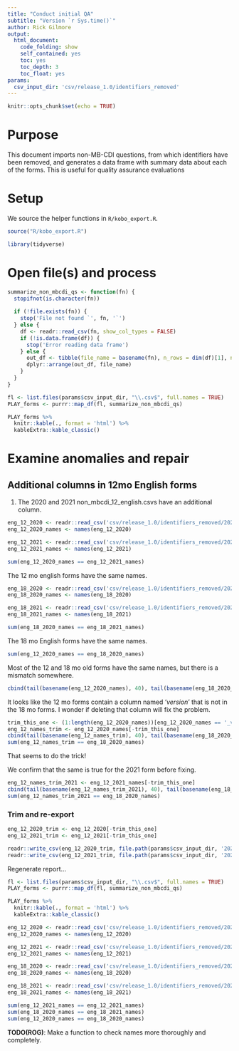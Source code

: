 ```yaml
---
title: "Conduct initial QA"
subtitle: "Version `r Sys.time()`"
author: Rick Gilmore
output: 
  html_document:
    code_folding: show
    self_contained: yes
    toc: yes
    toc_depth: 3
    toc_float: yes
params:
  csv_input_dir: 'csv/release_1.0/identifiers_removed'
---
```


```r
knitr::opts_chunk$set(echo = TRUE)
```

# Purpose

This document imports non-MB-CDI questions, from which identifiers have been removed, and generates a data frame with summary data about each of the forms. This is useful for quality assurance evaluations

# Setup

We source the helper functions in `R/kobo_export.R`.

```r
source("R/kobo_export.R")

library(tidyverse)
```

# Open file(s) and process

```r
summarize_non_mbcdi_qs <- function(fn) {
  stopifnot(is.character(fn))
  
  if (!file.exists(fn)) {
    stop('File not found `', fn, '`')
  } else {
    df <- readr::read_csv(fn, show_col_types = FALSE)
    if (!is.data.frame(df)) {
      stop('Error reading data frame')
    } else {
      out_df <- tibble(file_name = basename(fn), n_rows = dim(df)[1], n_vars = dim(df)[2])
      dplyr::arrange(out_df, file_name)
    }
  }
}
```

```r
fl <- list.files(params$csv_input_dir, "\\.csv$", full.names = TRUE)
PLAY_forms <- purrr::map_df(fl, summarize_non_mbcdi_qs)

PLAY_forms %>%
  knitr::kable(., format = 'html') %>%
  kableExtra::kable_classic()
```

# Examine anomalies and repair

## Additional columns in 12mo English forms

1. The 2020 and 2021 non_mbcdi_12_english.csvs have an additional column.

```r
eng_12_2020 <- readr::read_csv('csv/release_1.0/identifiers_removed/2020_non_mbcdi_12_english.csv', show_col_types = FALSE)
eng_12_2020_names <- names(eng_12_2020)

eng_12_2021 <- readr::read_csv('csv/release_1.0/identifiers_removed/2021_non_mbcdi_12_english.csv', show_col_types = FALSE)
eng_12_2021_names <- names(eng_12_2021)

sum(eng_12_2020_names == eng_12_2021_names)
```

The 12 mo english forms have the same names.

```r
eng_18_2020 <- readr::read_csv('csv/release_1.0/identifiers_removed/2020_non_mbcdi_18_english.csv', show_col_types = FALSE)
eng_18_2020_names <- names(eng_18_2020)

eng_18_2021 <- readr::read_csv('csv/release_1.0/identifiers_removed/2021_non_mbcdi_18_english.csv', show_col_types = FALSE)
eng_18_2021_names <- names(eng_18_2021)

sum(eng_18_2020_names == eng_18_2021_names)
```

The 18 mo English forms have the same names.

```r
sum(eng_12_2020_names == eng_18_2020_names)
```

Most of the 12 and 18 mo old forms have the same names, but there is a mismatch somewhere.

```r
cbind(tail(basename(eng_12_2020_names), 40), tail(basename(eng_18_2020_names), 40))
```

It looks like the 12 mo forms contain a column named '_version_' that is not in the 18 mo forms. I wonder if deleting that column will fix the problem.

```r
trim_this_one <- (1:length(eng_12_2020_names))[eng_12_2020_names == '_version_']
eng_12_names_trim <- eng_12_2020_names[-trim_this_one]
cbind(tail(basename(eng_12_names_trim), 40), tail(basename(eng_18_2020_names), 40))
sum(eng_12_names_trim == eng_18_2020_names)
```

That seems to do the trick!

We confirm that the same is true for the 2021 form before fixing.

```r
eng_12_names_trim_2021 <- eng_12_2021_names[-trim_this_one]
cbind(tail(basename(eng_12_names_trim_2021), 40), tail(basename(eng_18_2020_names), 40))
sum(eng_12_names_trim_2021 == eng_18_2020_names)
```

### Trim and re-export

```r
eng_12_2020_trim <- eng_12_2020[-trim_this_one]
eng_12_2021_trim <- eng_12_2021[-trim_this_one]

readr::write_csv(eng_12_2020_trim, file.path(params$csv_input_dir, '2020_non_mbcdi_12_english.csv'))
readr::write_csv(eng_12_2021_trim, file.path(params$csv_input_dir, '2021_non_mbcdi_12_english.csv'))
```

Regenerate report...

```r
fl <- list.files(params$csv_input_dir, "\\.csv$", full.names = TRUE)
PLAY_forms <- purrr::map_df(fl, summarize_non_mbcdi_qs)

PLAY_forms %>%
  knitr::kable(., format = 'html') %>%
  kableExtra::kable_classic()
```

```r
eng_12_2020 <- readr::read_csv('csv/release_1.0/identifiers_removed/2020_non_mbcdi_12_english.csv', show_col_types = FALSE)
eng_12_2020_names <- names(eng_12_2020)

eng_12_2021 <- readr::read_csv('csv/release_1.0/identifiers_removed/2021_non_mbcdi_12_english.csv', show_col_types = FALSE)
eng_12_2021_names <- names(eng_12_2021)

eng_18_2020 <- readr::read_csv('csv/release_1.0/identifiers_removed/2020_non_mbcdi_18_english.csv', show_col_types = FALSE)
eng_18_2020_names <- names(eng_18_2020)

eng_18_2021 <- readr::read_csv('csv/release_1.0/identifiers_removed/2021_non_mbcdi_18_english.csv', show_col_types = FALSE)
eng_18_2021_names <- names(eng_18_2021)

sum(eng_12_2021_names == eng_12_2021_names)
sum(eng_18_2020_names == eng_18_2021_names)
sum(eng_12_2020_names == eng_18_2020_names)
```

**TODO(ROG)**: Make a function to check names more thoroughly and completely.